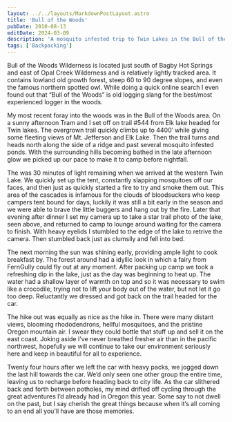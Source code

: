 ```yaml
---
layout: ../../layouts/MarkdownPostLayout.astro
title: 'Bull of the Woods'
pubDate: 2010-08-13
editDate: 2024-03-09
description: 'A mosquito infested trip to Twin Lakes in the Bull of the Woods wilderness'
tags: ['Backpacking']
---
```


Bull of the Woods Wilderness is located just south of Bagby Hot Springs and east of Opal Creek Wilderness and is relatively lightly tracked area. It contains lowland old growth forest, steep 60 to 90 degree slopes, and even the famous northern spotted owl. While doing a quick online search I even found out that “Bull of the Woods” is old logging slang for the best/most experienced logger in the woods.

My most recent foray into the woods was in the Bull of the Woods area. On a sunny afternoon Tram and I set off on trail #544 from Elk lake headed for Twin lakes. The overgrown trail quickly climbs up to 4400′ while giving some fleeting views of Mt. Jefferson and Elk Lake. Then the trail turns and heads north along the side of a ridge and past several mosquito infested ponds. With the surrounding hills becoming bathed in the late afternoon glow we picked up our pace to make it to camp before nightfall.

The was 30 minutes of light remaining when we arrived at the western Twin Lake. We quickly set up the tent, constantly slapping mosquitoes off our faces, and then just as quickly started a fire to try and smoke them out. This area of the cascades is infamous for the clouds of bloodsuckers who keep campers tent bound for days, luckily it was still a bit early in the season and we were able to brave the little buggers and hang out by the fire. Later that evening after dinner I set my camera up to take a star trail photo of the lake, seen above, and returned to camp to lounge around waiting for the camera to finish. With heavy eyelids I stumbled to the edge of the lake to retrive the camera. Then stumbled back just as clumsily and fell into bed.

The next morning the sun was shining early, providing ample light to cook breakfast by. The forest around had a idyllic look in which a fairy from FernGully could fly out at any moment. After packing up camp we took a refreshing dip in the lake, just as the day was beginning to heat up. The water had a shallow layer of warmth on top and so it was necessary to swim like a crocodile, trying not to lift your body out of the water, but not let it go too deep. Reluctantly we dressed and got back on the trail headed for the car.

The hike out was equally as nice as the hike in. There were many distant views, blooming rhododendrons, hellful mosquitoes, and the pristine Oregon mountain air. I swear they could bottle that stuff up and sell it on the east coast. Joking aside I’ve never breathed fresher air than in the pacific northwest, hopefully we will continue to take our environment seriously here and keep in beautiful for all to experience.

Twenty four hours after we left the car with heavy packs, we jogged down the last hill towards the car. We’d only seen one other group the entire time, leaving us to recharge before heading back to city life. As the car slithered back and forth between potholes, my mind drifted off cycling through the great adventures I’d already had in Oregon this year. Some say to not dwell on the past, but I say cherish the great things because when it’s all coming to an end all you’ll have are those memories.
